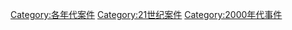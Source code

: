 [[Category:各年代案件|Category:各年代案件]]
[[Category:21世纪案件|Category:21世纪案件]]
[[Category:2000年代事件|Category:2000年代事件]]